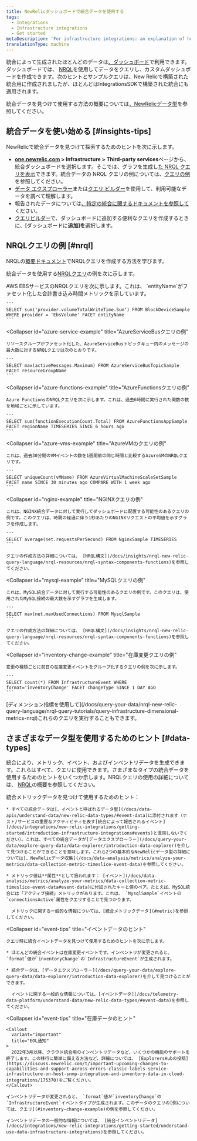 ```yaml
---
title: NewRelicダッシュボードで統合データを使用する
tags:
  - Integrations
  - Infrastructure integrations
  - Get started
metaDescription: 'For infrastructure integrations: an explanation of how to find and use integration data in New Relic, with sample queries.'
translationType: machine
---
```


統合によって生成されたほとんどのデータは[、ダッシュボード](/docs/dashboards/new-relic-one-dashboards/get-started/introduction-new-relic-one-dashboards)で利用できます。ダッシュボードでは、 [NRQL](/docs/insights/nrql-new-relic-query-language/using-nrql/introduction-nrql)を使用してデータをクエリし、カスタムダッシュボードを作成できます。次のヒントとサンプルクエリは、New Relicで構築された統合用に作成されましたが、ほとんどはIntegrationsSDKで構築された統合にも適用されます。

統合データを見つけて使用する方法の概要については[、NewRelicデータ型](/docs/telemetry-data-platform/understand-data/new-relic-data-types/)を参照してください。

## 統合データを使い始める [#insights-tips]

NewRelicで統合データを見つけて探索するためのヒントを次に示します。

* **[one.newrelic.com](https://one.newrelic.com/all-capabilities) > Infrastructure > Third-party services**ページから、統合ダッシュボードを選択します。そこでは、グラフを生成し[た NRQL クエリを表示](/docs/integrations/new-relic-integrations/getting-started/infrastructure-integration-dashboards-charts#functions)できます。統合データの NRQL クエリの例については、[クエリの例](#query-examples)を参照してください。
* [データ エクスプローラー](/docs/query-your-data/explore-query-data/data-explorer/introduction-data-explorer)または[クエリ ビルダー](/docs/query-your-data/explore-query-data/query-builder/introduction-query-builder)を使用して、利用可能なデータを調べて理解します。
* 報告されたデータについては[、特定の統合に関するドキュメントを参照して](/docs/infrastructure/integrations/types-integrations)ください。
* [クエリビルダー](/docs/query-your-data/explore-query-data/query-builder/introduction-query-builder/)で、ダッシュボードに追加する便利なクエリを作成するときに、\[ダッシュボードに**追加]を**選択します。

## NRQLクエリの例 [#nrql]

NRQLの[概要ドキュメント](/docs/insights/nrql-new-relic-query-language/using-nrql/introduction-nrql)でNRQLクエリを作成する方法を学びます。

統合データを使用する[NRQLクエリ](/docs/insights/nrql-new-relic-query-language/using-nrql/introduction-nrql)の例を次に示します。

<CollapserGroup id="query-examples">
  <Collapser
    id="aws-ebs-example"
    title="AWSEBSクエリの例"
  >
    AWS EBSサービスのNRQLクエリを次に示します。これは、 `entityName`がファセット化した合計書き込み時間メトリックを示しています。

    ```
    SELECT sum('provider.volumeTotalWriteTime.Sum') FROM BlockDeviceSample WHERE provider = 'EbsVolume' FACET entityName
    ```
  </Collapser>

  <Collapser
    id="azure-service-example"
    title="AzureServiceBusクエリの例"
  >
    リソースグループがファセット化した、AzureServiceBusトピックキュー内のメッセージの最大数に対するNRQLクエリは次のとおりです。

    ```
    SELECT max(activeMessages.Maximum) FROM AzureServiceBusTopicSample FACET resourceGroupName
    ```
  </Collapser>

  <Collapser
    id="azure-functions-example"
    title="AzureFunctionsクエリの例"
  >
    Azure FunctionsのNRQLクエリを次に示します。これは、過去6時間に実行された関数の数を地域ごとに示しています。

    ```
    SELECT sum(functionExecutionCount.Total) FROM AzureFunctionsAppSample FACET regionName TIMESERIES SINCE 6 hours ago
    ```
  </Collapser>

  <Collapser
    id="azure-vms-example"
    title="AzureVMのクエリの例"
  >
    これは、過去30分間のVMイベントの数を1週間前の同じ時間と比較するAzureVMのNRQLクエリです。

    ```
    SELECT uniqueCount(vMName) FROM AzureVirtualMachineScaleSetSample FACET name SINCE 30 minutes ago COMPARE WITH 1 week ago
    ```
  </Collapser>

  <Collapser
    id="nginx-example"
    title="NGINXクエリの例"
  >
    これは、NGINX統合データに対して実行してダッシュボードに配置する可能性のあるクエリの例です。このクエリは、時間の経過に伴う1秒あたりのNGINXリクエストの平均値を示すグラフを作成します。

    ```
    SELECT average(net.requestsPerSecond) FROM NginxSample TIMESERIES
    ```

    クエリの作成方法の詳細については、 [NRQL構文](/docs/insights/nrql-new-relic-query-language/nrql-resources/nrql-syntax-components-functions)を参照してください。
  </Collapser>

  <Collapser
    id="mysql-example"
    title="MySQLクエリの例"
  >
    これは、MySQL統合データに対して実行する可能性のあるクエリの例です。このクエリは、使用されたMySQL接続の最大数を示すグラフを生成します。

    ```
    SELECT max(net.maxUsedConnections) FROM MysqlSample
    ```

    クエリの作成方法の詳細については、 [NRQL構文](/docs/insights/nrql-new-relic-query-language/nrql-resources/nrql-syntax-components-functions)を参照してください。
  </Collapser>

  <Collapser
    id="inventory-change-example"
    title="在庫変更クエリの例"
  >
    変更の種類ごとに前日の在庫変更イベントをグループ化するクエリの例を次に示します。

    ```
    SELECT count(*) FROM InfrastructureEvent WHERE format='inventoryChange' FACET changeType SINCE 1 DAY AGO
    ```
  </Collapser>
</CollapserGroup>

<Callout variant="tip">
  [ディメンション指標を使用して](/docs/query-your-data/nrql-new-relic-query-language/nrql-query-tutorials/query-infrastructure-dimensional-metrics-nrql)これらのクエリを実行することもできます。
</Callout>

## さまざまなデータ型を使用するためのヒント [#data-types]

統合により、メトリック、イベント、およびインベントリデータを生成できます。これらはすべて、クエリに使用できます。さまざまなタイプの統合データを使用するためのヒントをいくつか示します。NRQLクエリの使用の詳細については、 [NRQL](/docs/insights/nrql-new-relic-query-language/using-nrql/introduction-nrql)の概要を参照してください。

<CollapserGroup>
  <Collapser
    id="metric-tips"
    title="メトリックデータのヒント"
  >
    統合メトリックデータを見つけて使用するためのヒント：

    * すべての統合データは[、イベントと呼ばれるデータ型](/docs/data-apis/understand-data/new-relic-data-types/#event-data)に添付されます（ホスト/サービスの重要なアクティビティを表す[統合によって報告されるイベント](/docs/integrations/new-relic-integrations/getting-started/introduction-infrastructure-integrations#events)と混同しないでください）。これは、すべての統合データが[データエクスプローラー](/docs/query-your-data/explore-query-data/data-explorer/introduction-data-explorer)を介して見つけることができることを意味します。これら2つの基本的なNewRelicデータ型の詳細については[、NewRelicデータ収集](/docs/data-analysis/metrics/analyze-your-metrics/data-collection-metric-timeslice-event-data)を参照してください。

    * メトリック値は**属性**として扱われます： [イベント](/docs/data-analysis/metrics/analyze-your-metrics/data-collection-metric-timeslice-event-data#event-data)に付加されたキーと値のペア。たとえば、MySQL統合には「アクティブ接続」メトリックがあります。これは、 `MysqlSample`イベントの`connectionsActive`属性をクエリすることで見つかります。

      メトリックに関する一般的な情報については、[統合メトリックデータ](#metric)を参照してください。
  </Collapser>

  <Collapser
    id="event-tips"
    title="イベントデータのヒント"
  >
    クエリ時に統合イベントデータを見つけて使用するためのヒントを次に示します。

    * ほとんどの統合イベントは在庫変更イベントです。インベントリが変更されると、 `format`値が`inventoryChange`の`InfrastructureEvent`が生成されます。

    * 統合データは、[データエクスプローラー](/docs/query-your-data/explore-query-data/data-explorer/introduction-data-explorer)を介して見つけることができます。

      イベントに関する一般的な情報については、[イベントデータ](/docs/telemetry-data-platform/understand-data/new-relic-data-types/#event-data)を参照してください。
  </Collapser>

  <Collapser
    id="event-tips"
    title="在庫データのヒント"
  >
    <Callout
      variant="important"
      title="EOL通知"
    >
      2022年3月以降、クラウド統合用のインベントリデータなど、いくつかの機能のサポートを終了します。この移行に簡単に備える方法など、詳細については、 [ExplorersHubの投稿](https://discuss.newrelic.com/t/important-upcoming-changes-to-capabilities-and-support-across-errors-classic-labels-service-infrastructure-on-host-snmp-integration-and-inventory-data-in-cloud-integrations/175370)をご覧ください。
    </Callout>

    インベントリデータが変更されると、 `format`値が`inventoryChange`の`InfrastructureEvent`イベントタイプが生成されます。このデータのクエリの[例については、クエリ](#inventory-change-example)の例を参照してください。

    インベントリデータの一般的な情報については、 [統合インベントリデータ](/docs/integrations/new-relic-integrations/getting-started/understand-use-data-infrastructure-integrations)を参照してください。
  </Collapser>
</CollapserGroup>